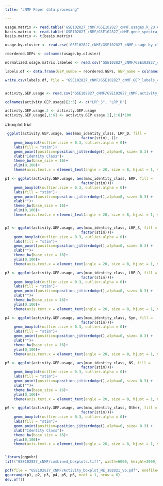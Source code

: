 ```yaml
---
title: "cNMF Paper data procesing"

---
```




```r
usage.matrix <- read.table('GSE102827_cNMF/GSE102827_cNMF.usages.k_20.dt_0_08.consensus.txt',header = T, row.names = 1, check.names = F)
basis.matrix <- read.table('GSE102827_cNMF/GSE102827_cNMF.gene_spectra_score.k_20.dt_0_08.txt',header = T, row.names = 1, check.names = F)
basis.matrix <- t(basis.matrix)

usage.by.cluster <- read.csv('GSE102827_cNMF/GSE102827_cNMF_usage_by_cluster_ordered.csv',header = T, row.names = 1, check.names = F)

reordered.GEPs <- colnames(usage.by.cluster)

normalized.usage.matrix.labeled <- read.csv('GSE102827_cNMF/GSE102827_cNMF.usages.k_20.dt_0_08.consensus_Normalized_Labeled.csv',header = T, row.names = 1, check.names = F) 

labels.df <- data.frame(GEP_numbe = reordered.GEPs, GEP_name = colnames(normalized.usage.matrix.labeled))

write.csv(labels.df, file = "GSE102827_cNMF/GSE102827_cNMF_GEP_labels_code.csv")


activity.GEP.usage <- read.csv('GSE102827_cNMF/GSE102827_cNMF.activity_GEP_usage_by_class.csv',header = T, row.names = 1, check.names = F)

colnames(activity.GEP.usage)[2:3] <- c("LRP_S", "LRP_D")

activity.GEP.usage.2 <- activity.GEP.usage
activity.GEP.usage[,1:6] <- activity.GEP.usage.2[,1:6]*100

```

#boxplot trial
```r
 ggplot(activity.GEP.usage, aes(max_identity_class, LRP_D, fill =
                                   factor(stim), ))+
    geom_boxplot(outlier.size = 0.3, outlier.alpha = 0)+
    labs(fill = "stim")+
    geom_point(position=position_jitterdodge(),alpha=0, size= 0.3) +
    xlab("Identity Class")+ 
    theme_bw(base_size = 16)+
    ylim(0,100)+
    theme(axis.text.x = element_text(angle = 20, size = 8, hjust = 1, vjust = 1))
```






```r



p1 <- ggplot(activity.GEP.usage, aes(max_identity_class, ERP, fill =
                                   factor(stim)))+
    geom_boxplot(outlier.size = 0.3, outlier.alpha = 0)+
    labs(fill = "stim")+
    geom_point(position=position_jitterdodge(),alpha=0, size= 0.3) +
    xlab("")+ 
    theme_bw(base_size = 16)+
    ylim(0,100)+
    theme(axis.text.x = element_text(angle = 20, size = 8, hjust = 1, vjust = 1))


p2 <- ggplot(activity.GEP.usage, aes(max_identity_class, LRP_S, fill =
                                   factor(stim)))+
    geom_boxplot(outlier.size = 0.3, outlier.alpha = 0)+
    labs(fill = "stim")+
    geom_point(position=position_jitterdodge(),alpha=0, size= 0.3) +
    xlab("")+ 
    theme_bw(base_size = 16)+
    ylim(0,100)+
    theme(axis.text.x = element_text(angle = 20, size = 8, hjust = 1, vjust = 1))

p3 <- ggplot(activity.GEP.usage, aes(max_identity_class, LRP_D, fill =
                                   factor(stim)))+
    geom_boxplot(outlier.size = 0.3, outlier.alpha = 0)+
    labs(fill = "stim")+
    geom_point(position=position_jitterdodge(),alpha=0, size= 0.3) +
    xlab("")+ 
    theme_bw(base_size = 16)+
    ylim(0,100)+
    theme(axis.text.x = element_text(angle = 20, size = 8, hjust = 1, vjust = 1))

p4 <- ggplot(activity.GEP.usage, aes(max_identity_class, Syn, fill =
                                   factor(stim)))+
    geom_boxplot(outlier.size = 0.3, outlier.alpha = 0)+
    labs(fill = "stim")+
    geom_point(position=position_jitterdodge(),alpha=0, size= 0.3) +
    xlab("")+ 
    theme_bw(base_size = 16)+
    ylim(0,100)+
    theme(axis.text.x = element_text(angle = 20, size = 8, hjust = 1, vjust = 1))

p5 <- ggplot(activity.GEP.usage, aes(max_identity_class, NS, fill =
                                   factor(stim)))+
    geom_boxplot(outlier.size = 0.3, outlier.alpha = 0)+
    labs(fill = "stim")+
    geom_point(position=position_jitterdodge(),alpha=0, size= 0.3) +
    xlab("")+ 
    theme_bw(base_size = 16)+
    ylim(0,100)+
    theme(axis.text.x = element_text(angle = 20, size = 8, hjust = 1, vjust = 1))

p6 <- ggplot(activity.GEP.usage, aes(max_identity_class, Other, fill =
                                   factor(stim)))+
    geom_boxplot(outlier.size = 0.3, outlier.alpha = 0)+
    labs(fill = "stim")+
    geom_point(position=position_jitterdodge(),alpha=0, size= 0.3) +
    xlab("Identity Class")+ 
    theme_bw(base_size = 16)+
    ylim(0,100)+
    theme(axis.text.x = element_text(angle = 20, size = 8, hjust = 1, vjust = 1))


library(ggpubr)
tiff("GSE102827_cNMF/combined_boxplots.tiff", width=6000, height=2000, res=300)

pdf(file = "GSE102827_cNMF/Activity_boxplot_ME_102021_V6.pdf", onefile=TRUE, paper="a4", width = 8, height = 11)
ggarrange(p1, p2, p3, p4, p5, p6, ncol = 1, nrow = 6)
dev.off()






```














